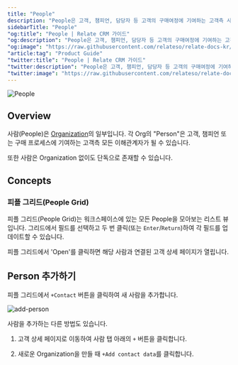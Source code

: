```yaml
---
title: "People"
description: "People은 고객, 챔피언, 담당자 등 고객의 구매여정에 기여하는 고객측 사람입니다."
sidebarTitle: "People"
"og:title": "People | Relate CRM 가이드"
"og:description": "People은 고객, 챔피언, 담당자 등 고객의 구매여정에 기여하는 고객측 사람입니다."
"og:image": "https://raw.githubusercontent.com/relateso/relate-docs-kr/main/docs/images/features/people.png"
"article:tag": "Product Guide"
"twitter:title": "People | Relate CRM 가이드"
"twitter:description": "People은 고객, 챔피언, 담당자 등 고객의 구매여정에 기여하는 고객측 사람입니다."
"twitter:image": "https://raw.githubusercontent.com/relateso/relate-docs-kr/main/docs/images/features/people.png"
---
```


![People](/images/features/people.png/)

## Overview
사람(People)은 [Organization](/features/organizations/)의 일부입니다. 각 Org의 "Person"은 고객, 챔피언 또는 구매 프로세스에 기여하는 고객측 모든 이해관계자가 될 수 있습니다.

또한 사람은 Organization 없이도 단독으로 존재할 수 있습니다.


## Concepts

### 피플 그리드(People Grid)
피플 그리드(People Grid)는 워크스페이스에 있는 모든 People을 모아보는 리스트 뷰입니다. 그리드에서 필드를 선택하고 두 번 클릭(또는 `Enter`/`Return`)하여 각 필드를 업데이트할 수 있습니다.

피플 그리드에서 'Open'를 클릭하면 해당 사람과 연결된 고객 상세 페이지가 열립니다.

## Person 추가하기

피플 그리드에서 `+Contact` 버튼을 클릭하여 새 사람을 추가합니다.

![add-person](/images/features/add-person.png)

사람을 추가하는 다른 방법도 있습니다.

1. 고객 상세 페이지로 이동하여 사람 탭 아래의 `+` 버튼을 클릭합니다.

2. 새로운 Organization을 만들 때 `+Add contact data`를 클릭합니다.
